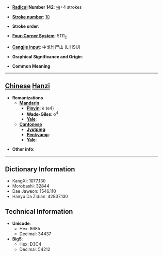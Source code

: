 * '''[[Wiktionary:Chinese radical index| Radical]] Number 142''': [[Wiktionary:Chinese radical index 虫|虫]]+4 strokes

* '''[[Wiktionary:Chinese total strokes index|Stroke number]]''': [[Wiktionary:Chinese total strokes index 10|10]]

* '''Stroke order''': 

* '''[[Wiktionary:Chinese four corner index|Four-Corner System]]''': 5111<sub>2</sub>

* '''[[Wiktionary:Chinese Cangjie index|Cangjie input]]''': 中戈竹尸山 (LIHSU)

* '''Graphical Significance and Origin''': 

* '''Common Meaning'''

----

== [[Chinese]] [[Hanzi]] ==

* '''Romanizations'''
** '''[[Mandarin]]'''
*** '''[[Pinyin]]''': è (e4)
*** '''[[Wade-Giles]]''': o<sup>4</sup>
*** '''[[Yale]]''': 
** '''[[Cantonese]]'''
*** '''[[Jyutping]]''':
*** '''[[Penkyamp]]''': 
*** '''[[Yale]]''': 

* '''Other info''': 

----

== Dictionary Information ==

* KangXi: 1077.130
* Morobashi: 32844
* Dae Jaweon: 1546.110
* Hanyu Da Zidian: 42837.130

== Technical Information ==

* '''Unicode''':
** Hex: 8685
** Decimal: 34437
* '''Big5''':
** Hex: D3C4
** Decimal: 54212